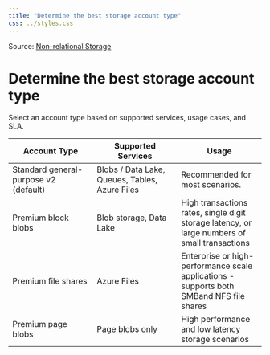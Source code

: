 ```yaml
---
title: "Determine the best storage account type"
css: ../styles.css
---
```


Source: [Non-relational Storage](https://microsoftlearning.github.io/AZ-305-DesigningMicrosoftAzureInfrastructureSolutions/Instructions/CaseStudy/03-Nonrelationalstorage.html)

# Determine the best storage account type
Select an account type based on supported services, usage cases, and SLA.

|Account Type|Supported Services|Usage|
|--|--|--|
|Standard general-purpose v2 (default)|Blobs / Data Lake, Queues, Tables, Azure Files|Recommended for most scenarios.|
|Premium block blobs|Blob storage, Data Lake|High transactions rates, single digit storage latency, or large numbers of small transactions|
|Premium file shares|Azure Files|Enterprise or high-performance scale applications - supports both SMBand NFS file shares|
|Premium page blobs|Page blobs only|High performance and low latency storage scenarios|
